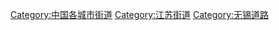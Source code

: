[[Category:中国各城市街道|Category:中国各城市街道]]
[[Category:江苏街道|Category:江苏街道]]
[[Category:无锡道路|Category:无锡道路]]